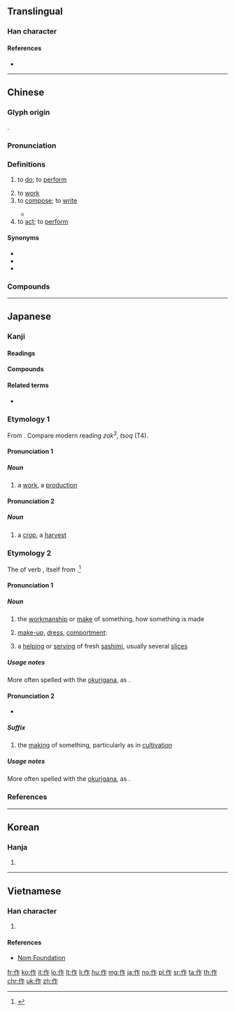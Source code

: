 {{also|做}}
==Translingual==
{{stroke order|type=animate}}

===Han character===
{{Han char|rn=9|rad=人|as=05|sn=7|four=28211|canj=OHS|ids=⿰亻乍}}

====References====
* {{Han ref|kx=0099.070|dkj=00518|dj=0210.010|hdz=10134.060|uh=4F5C|ud=20316|bh=A740|bd=42816}}

----

==Chinese==
{{zh-forms}}

===Glyph origin===
{{Han etym}}
{{Han compound|alt1=亻|人|乍|ls=psc|c1=s|c2=p|t1=man}}.

===Pronunciation===
{{zh-pron
|m=zuò
|c=zok3
|h=pfs=chok
|md=cáuk
|mn=qz,tw,xm,zz:chok/qz,tw,xm,zz:choh/xm:chòe/zz:chò
|mn_note=chok - literary; choh/chòe/chò - vernacular
|w=4tsoq
|mc=y
|oc=y
|ma=y
|cat=v
}}

===Definitions===
{{zh-hanzi}}

# {{lb|zh|chiefly Mandarin}} to [[do]]; to [[perform]]
#: {{zh-x|你 在 作 什麼？|What are you '''doing'''?}}
# to [[work]]
# to [[compose]]; to [[write]]
#: {{zh-x|作者|author}}
#* {{zh-x|你 作 緊 乜嘢 呀{aa3}？|What are you '''writing'''?|C-GZ}}
# to [[act]]; to [[perform]]

====Synonyms====
* {{zh-l|做}}
* {{zh-l|辦}}
* {{zh-l|幹}}

===Compounds===
{{zh-der|作家|作文|作詞|仵作行人|作急|執柯作伐|作保|光敏作用|作秀|作媒|作戲|作答|剝離作用|作舍道邊|作育|天作之合|做作|制禮作樂|作福作威|作不得主|作意|回春作用|作業簿|不作為|工作抽樣|又作馮婦|以身作則|作證|不作美|喚作|冬季作物|地下工作|作盃|副作用|作惡|作喧|作育菁莪|作鼻子頭|唱作俱佳|使心作倖|作曲|作作有芒|代謝作用|作廢|工作簡化|侵蝕作用|交作|作諢|工作權|不作興|凡作|刑馬作誓|同化作用|作踐|將作大匠|作勢|土作|作荒|工作分析|原作|客作|央人作伐|作塌|官作|分解作用|作法自斃|工作天|亂作蕭牆|感情作用|制作|仵作|作場|作俑|反作用力|作畫|下車作威|寫作|反作用|從中作梗|作客|大有作為|化學作用|作詩|作詩填詞|作手|作禮|作綴|大作|叮噹作響|作幌子|作用|傭作|一鼓作氣|作准|兩棲作戰|作麼生|作房|作人|作弊|作疑|九原可作|作夢|動作演員|作聲|不作數|作品|作賊心虛|作票|佳作|作物|作為|作筏子|作態|典型作風|作罷|傑作|慢動作|作耍|器作|工作圖|作伴|作價|創作|作癟子|五行八作|惡作劇|徇私作弊|偶作|作壁上觀|工作經驗|悶不作聲|作白日夢|作法|作美|怫然作色|作鋪|交互作用|忿然作色|忸怩作態|快動作|作愛|工作午餐|勞資合作|作摩|性工作者|動作畫派|充作|合成作用|即時作業|作梗|工作母機|出世作|作輟|作業員|作業系統|工作船|作纛旗兒|強作鎮靜|作耍子|大題小作|合作節|弄虛作假|作數|夏季作物|作業研究|工作抽查|作如是觀|平作|免疫作用|作息|不作準|作死|妄作|作古|作為犯|合作農場|作苦|巨作|巧作|不作|作戰|小器作|工作證|工作網|工作目標|工作狂|工作物|工作條件|工作日|工作方案|工作單|工作|劇作家|崩解作用|下作黃子|作反|作孽|作弄|作外|再作道理|作館|作歹|作揖|大動作|作姦犯科|小動作|作成|尋歡作樂|專欄作家|作偽|將假作真|作排|作酸|任土作貢|做腔作勢|作做|家庭作業|反間細作|客作兒|佃作|工作契約|回饋作用|作念|工作服|工作室|作舍道旁|可作|反客作主|孤軍作戰|作別|婢作夫人|心理作用|作仗|姑舅作親|凝結作用|作緣|作文章|作育英才|互助合作|固定作用|作倖|作計|圓作|天作|先遣作戰|作東|動作|動作片|合作|工作坊|作速|始作俑者|作樂|天作孽|工作倫理|作威作福|大製作|大秋作物|作者|不作為犯|大作家|夜作|作耗|呼吸作用|固氮作用|壟作|小題大作|工作小組|作佛事|作業平臺|工作站|作證費|名作|光化作用|劇作|均夷作用|合作無懈|作蹋|園藝作物|下作|吸附作用|作色|回嗔作喜|作怪|合作金庫|不合作|作興|一行作吏|保護作物|作料|單機作業|建教合作|吹蝕作用|力作|唱作念打|唱作|作繭|作對|咯咯作響|作奸犯科|作主|呼牛作馬|吟詩作對|作算|惺惺作態|作祟|合作社|合作無間|可煞作怪|作嘔|古作|作陪|作亂|作惡多端|協作|並肩作戰|工作臺|匠作|勞作|全民作戰|作伐|剝蝕作用|前置作業|別作一眼|分工合作|作繭自縛|冰河作用|再作馮婦|一貫作業|忙作一團|內製作|光合作用|不作聲|作風|俾晝作夜|作染|作件|作難|作業|作情|作幕|作坊|作喬|作假|代表作|勃然作色|並作|作持戒|作變|畦作|拙作|水作坊|敢作敢當|抗頡作用|拗曲作直|田野工作|生妖作怪|政治作戰|民主作風|無人作主|登陸作戰|打夜作|稻作保險|技術作物|排出作用|有所作為|擅自作主|營作|敵後作戰|板金工作|春作|攻勢作戰|擅作主張|當作|搬運作用|特種作戰|氧化作用|成妖作怪|淨化作用|打恭作揖|晚秋作物|礦化作用|春花作物|拱手作揖|硝化作用|煎水作冰|生事作耗|成岩作用|成雙作對|振作|拿腔作勢|成礦作用|木作|歌舞作樂|狂風大作|朋比作仇|標籤作用|排水作用|操作定義|移孝作忠|發作|末作|為非作歹|稻作|空降作戰|稻田轉作|振作有為|無所不作|移情作用|禍作福階|推濤作浪|神作禍作|社會工作|水田作物|濾過作用|石化作用|矯揉造作|手作|氨化作用|成精作怪|攜手合作|扭曲作直|百堵皆作|混作|無惡不作|扑作教刑|生非作歹|把作|操作員|無所作為|拿糖作醋|火山作用|洗出作用|炊砂作飯|沉積作用|熱作|蒸散作用|所作所為|犯上作亂|摶沙作飯|消化作用|為虎作倀|操作|武不善作|為人作嫁|為主作倡|打躬作揖|積作|技術合作|拿班作勢|淘選作用|標準動作|成群作隊|敢作敢為|炒作|相互作用|毫不做作|核子作用|換位作用|擴散作用|東作|投射作用|異化作用|朋比作奸|有作為|春化作用|擬作|擅作威福|替代作用|迴饋作用|舉酒作樂|連作|精耕細作|著作|著作權|認賊作父|防衛作用|自作自用|自我作故|處女作|自我作古|聯合作戰|裝腔作態|高作|精心傑作|著作等身|著作權法|自淨作用|聚礦作用|自作聰明|飲酒作樂|裝模作樣|離線作業|紙上作業|製作|細作|走作|風化作用|見幾而作|興風作浪|進酒作樂|越冬作物|農作|述而不作|興雲作雨|興妖作怪|糧作|見機而作|翻作|老作人|默不作聲|黑箱作業|鹽析作用|遺作|罰作|落作|高空作業|胡作非為|親上作親|逢場作戲|經典之作|飼料作物|老作家|運作|鈣化作用|風色大作|顛寒作熱|音感作畫|等高耕作|裝腔作勢|製作人|著作郎|舊作|老蠶作繭|農作物|轉化作用|述作|速成作物|耕作|間作|輪作|重作馮婦|自作多情|自作主張|變作|顎化作用|虹吸作用|裝聾作啞|轉作|連鎖運作|連線作業|逢場作樂|造作|送作堆|興作|近作|轉進作戰|經濟作物|輪作制度|補償作用|綠肥作物|習作|通力合作|著作自由|補壁之作|糖解作用|苦中作樂|糧食作物|著作物|類推作用|胡行亂作|自作孽|興妖作孽|自作自受|興雲作霧|網路作業}}

{{zh-cat|Beginning}}

----

==Japanese==

===Kanji===
{{ja-kanji|grade=2|rs=人05}}

====Readings====
{{ja-readings
|goon=[[さく]] (saku), [[さ]] (sa)
|kanon=[[さく]] (saku), [[さ]] (sa)
|kun=[[つくる]] ([[作る]], tsukuru), [[つくり]] ([[作り]], {{lang|ja|作}}, tsukuri)
|nanori=[[くり]] (kuri), [[さか]] (saka), [[づくり]] (zukuri), [[とも]] (tomo), [[なお]] (nao), [[はぎ]] (hagi), [[まさか]] (masaka)
}}

====Compounds====
{{der5
| {{ja-l|秋作}}
| {{ja-l|後作}}
| {{ja-l|遺作}}
| {{ja-l|一毛作}}
| {{ja-l|稲作}}
| {{ja-l|裏作}}
| {{ja-l|快作}}
| {{ja-l|改作}}
| {{ja-l|寡作}}
| {{ja-l|佳作}}
| {{ja-l|家作}}
| {{ja-l|仮作}}
| {{ja-l|間作}}
| {{ja-l|合作}}
| {{ja-l|贋作}}
| {{ja-l|旧作}}
| {{ja-l|凶作}}
| {{ja-l|競作}}
| {{ja-l|近作}}
| {{ja-l|戯作}}
| {{ja-l|偽作}}
| {{ja-l|句作}}
| {{ja-l|偶作}}
| {{ja-l|愚作}}
| {{ja-l|傑作}}
| {{ja-l|劇作}}
| {{ja-l|下作}}
| {{ja-l|原作}}
| {{ja-l|減作}}
| {{ja-l|耕作}}
| {{ja-l|工作}}
| {{ja-l|小作}}
| {{ja-l|混作}}
| {{ja-l|田作}}
| {{ja-l|三部作}}
| {{ja-l|試作}}
| {{ja-l|詩作}}
| {{ja-l|習作}}
| {{ja-l|秀作}}
| {{ja-l|出世作}}
| {{ja-l|所作}}
| {{ja-l|緒作}}
| {{ja-l|処女作}}
| {{ja-l|振作}}
| {{ja-l|新作}}
| {{ja-l|自作}}
| {{ja-l|述作}}
| {{ja-l|上作}}
| {{ja-l|製作}}
| {{ja-l|制作}}
| {{ja-l|拙作}}
| {{ja-l|前作}}
| {{ja-l|操作}}
| {{ja-l|創作}}
| {{ja-l|雑作}}
| {{ja-l|造作}}
| {{ja-l|大作}}
| {{ja-l|多作}}
| {{ja-l|多毛作}}
| {{ja-l|単作}}
| {{ja-l|代作}}
| {{ja-l|駄作}}
| {{ja-l|著作}}
| {{ja-l|適作}}
| {{ja-l|田作}}
| {{ja-l|盗作}}
| {{ja-l|動作}}
| {{ja-l|夏作}}
| {{ja-l|農作}}
| {{ja-l|畑作}}
| {{ja-l|半作}}
| {{ja-l|不作}}
| {{ja-l|冬作}}
| {{ja-l|平作}}
| {{ja-l|米作}}
| {{ja-l|豊作}}
| {{ja-l|発作}}
| {{ja-l|仏作}}
| {{ja-l|凡作}}
| {{ja-l|万作}}, {{ja-l|満作}}
| {{ja-l|名作}}
| {{ja-l|模作}}
| {{ja-l|乱作}}, {{ja-l|濫作}}
| {{ja-l|力作}}
| {{ja-l|輪作}}
| {{ja-l|連作}}
| {{ja-l|労作}}
| {{ja-l|作意}}
| {{ja-l|作為}}
| {{ja-l|作家}}
| {{ja-l|作歌}}
| {{ja-l|作画}}
| {{ja-l|作況}}
| {{ja-l|作興}}
| {{ja-l|作業}}
| {{ja-l|作曲}}
| {{ja-l|作劇}}
| {{ja-l|作詞}}
| {{ja-l|作詩}}
| {{ja-l|作者}}
| {{ja-l|作場}}
| {{ja-l|作図}}
| {{ja-l|作成}}
| {{ja-l|作製}}
| {{ja-l|作戦}}
| {{ja-l|作男}}
| {{ja-l|作土}}
| {{ja-l|作動}}
| {{ja-l|作病}}
| {{ja-l|作品}}
| {{ja-l|作付}}
| {{ja-l|作譜}}
| {{ja-l|作風}}
| {{ja-l|作物}}
| {{ja-l|作文}}
| {{ja-l|作柄}}
| {{ja-l|作法}}
| {{ja-l|作用}}
| {{ja-l|作例}}
}}

====Related terms====
* {{l|ja|抜け作}}

===Etymology 1===
{{ja-kanjitab|yomi=o|さく}}
From {{etyl|ltc|ja|sort=さく}} {{m|zh|作|tr=tsak||to do, to work}}.  Compare modern {{etyl|yue|-}} reading ''zok<sup>3</sup>'', {{etyl|wuu|-}} ''tsoq'' (T4).

====Pronunciation 1====
{{ja-pron|yomi=goon|さく|acc=1|acc_ref=DJR}}

=====Noun=====
{{ja-noun|さく}}

# a [[work]], a [[production]] {{qualifier|particularly a cultural work, such as a work of art, of literature, or of theatre}}

====Pronunciation 2====
{{ja-pron|yomi=goon|さく|acc=0|acc_ref=DJR}}

=====Noun=====
{{ja-noun|さく}}

# a [[crop]], a [[harvest]]

===Etymology 2===
{{ja-kanjitab|yomi=k|つく|o1=り}}
The {{m|ja|連用形|tr=ren'yōkei||continuative or stem form}} of verb {{m|ja|作る|tr=tsukuru||to make; to build; to work the land, to grow something}}, itself from {{etyl|ojp|ja|sort=つくる}}.<ref name="KDJ">{{R:Kokugo Dai Jiten}}</ref>

====Pronunciation 1====
{{ja-pron|yomi=k|つくり|acc=3|acc_ref=DJR}}

=====Noun=====
{{ja-noun|つくり}}

# the [[workmanship]] or [[make]] of something, how something is made
#: {{ja-usex|'''作り'''のいい家具|'''つくり''' の い.い かぐ|furniture of good '''make''' or '''workmanship''', well-'''made''' furniture}}
# [[make-up]], [[dress]], [[comportment]]: {{n-g|how one dresses and comports oneself}}
#: {{ja-usex|派手な'''作り'''は嫌いだ。|^はで な '''つくり''' は きらい だ。|I dislike colorful / flashy '''dress'''.}}
# a [[helping]] or [[serving]] of fresh [[sashimi]], usually several [[slice]]s
#: {{ja-usex|鮭の'''作り'''を楽しみにしている。|^しゃけ の '''つくり''' を たのしみ に して いる。|I'm looking forward to a '''helping''' of salmon sashimi.}}

=====Usage notes=====
More often spelled with the [[okurigana]], as {{m|ja|作り}}.

====Pronunciation 2====
{{ja-pron|yomi=k|づくり}}
* {{rendaku2|sort=つくり'|-tsukuri|-zukuri}}

=====Suffix=====
{{ja-pos|suffix|づくり}}

# the [[making]] of something, particularly as in [[cultivation]]
#: {{ja-usex|庭'''作り'''、バラ'''作り'''|にわ'''づくり'''、バラ'''づくり'''|garden'''ing''' / garden '''cultivation''', rose '''cultivation''' / '''growing''' roses}}

=====Usage notes=====
More often spelled with the [[okurigana]], as {{m|ja|作り}}.

===References===
<references/>

----

==Korean==

===Hanja===
{{ko-hanja|hangeul=[[작]], [[주]]|mr=chak, chu}}

# {{defn|lang=ko|sort=人05}}

----

==Vietnamese==

===Han character===
{{vi-hantu|[[tác]], [[tố]]|rs=人05}}

# {{defn|lang=vi|sort=人05}}

====References====
* [http://nomfoundation.org/common/nom_details.php?codepoint=4f5c Nom Foundation]

[[fr:作]]
[[ko:作]]
[[it:作]]
[[lo:作]]
[[lt:作]]
[[li:作]]
[[hu:作]]
[[mg:作]]
[[ja:作]]
[[no:作]]
[[pl:作]]
[[sr:作]]
[[ta:作]]
[[th:作]]
[[chr:作]]
[[uk:作]]
[[zh:作]]